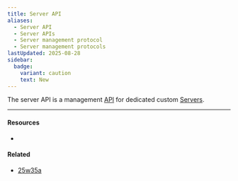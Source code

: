 ```yaml
---
title: Server API
aliases:
  - Server API
  - Server APIs
  - Server management protocol
  - Server management protocols
lastUpdated: 2025-08-28
sidebar:
  badge:
    variant: caution
    text: New
---
```



The server API is a management [API](https://en.wikipedia.org/wiki/Application_programming_interface) for dedicated custom [Servers](/server).

---

#### Resources

- <Wiki src="https://minecraft.wiki/w/Minecraft_Server_Management_Protocol" />

#### Related

- [25w35a](/25w35a)